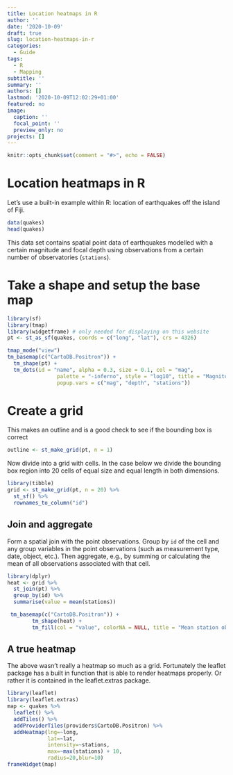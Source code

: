 ```yaml
---
title: Location heatmaps in R
author: ''
date: '2020-10-09'
draft: true
slug: location-heatmaps-in-r
categories:
  - Guide
tags:
  - R
  - Mapping
subtitle: ''
summary: ''
authors: []
lastmod: '2020-10-09T12:02:29+01:00'
featured: no
image:
  caption: ''
  focal_point: ''
  preview_only: no
projects: []
---
```


```r
knitr::opts_chunk$set(comment = "#>", echo = FALSE)
```

# Location heatmaps in R

Let's use a built-in example within R: location of earthquakes off the island of Fiji.

```r
data(quakes)
head(quakes)
```

This data set contains spatial point data of earthquakes modelled with a certain magnitude and focal depth using observations from a certain number of observatories (`stations`).


# Take a shape and setup the base map

```r
library(sf)
library(tmap)
library(widgetframe) # only needed for displaying on this website
pt <- st_as_sf(quakes, coords = c("long", "lat"), crs = 4326)

tmap_mode("view")
tm_basemap(c("CartoDB.Positron")) +
  tm_shape(pt) +
  tm_dots(id = "name", alpha = 0.3, size = 0.1, col = "mag",
                palette = "-inferno", style = "log10", title = "Magnitude",
                popup.vars = c("mag", "depth", "stations"))
```

# Create a grid
This makes an outline and is a good check to see if the bounding box is correct
```r
outline <- st_make_grid(pt, n = 1)
```

Now divide into a grid with cells. In the case below we divide the bounding box region
into 20 cells of equal size and equal length in both dimensions.
```r
library(tibble)
grid <- st_make_grid(pt, n = 20) %>%
  st_sf() %>%
  rownames_to_column("id")
```

## Join and aggregate
Form a spatial join with the point observations. Group by `id` of the cell and any group variables in the point observations (such as measurement type, date, object, etc.). Then aggregate, e.g., by summing or calculating the mean of all observations associated with that cell.

```r
library(dplyr)
heat <- grid %>%
  st_join(pt) %>%
  group_by(id) %>%
  summarise(value = mean(stations))

 tm_basemap(c("CartoDB.Positron")) +
        tm_shape(heat) +
        tm_fill(col = "value", colorNA = NULL, title = "Mean station observations", style = "cont")

```

## A true heatmap
The above wasn't really a heatmap so much as a grid. Fortunately the leaflet package has a built in function that is able to render heatmaps properly. Or rather it is contained in the leaflet.extras package.

```r
library(leaflet)
library(leaflet.extras)
map <- quakes %>%
  leaflet() %>% 
  addTiles() %>% 
  addProviderTiles(providers$CartoDB.Positron) %>% 
  addHeatmap(lng=~long,
             lat=~lat,
             intensity=~stations,
             max=~max(stations) + 10,
             radius=20,blur=10)
frameWidget(map)
```
